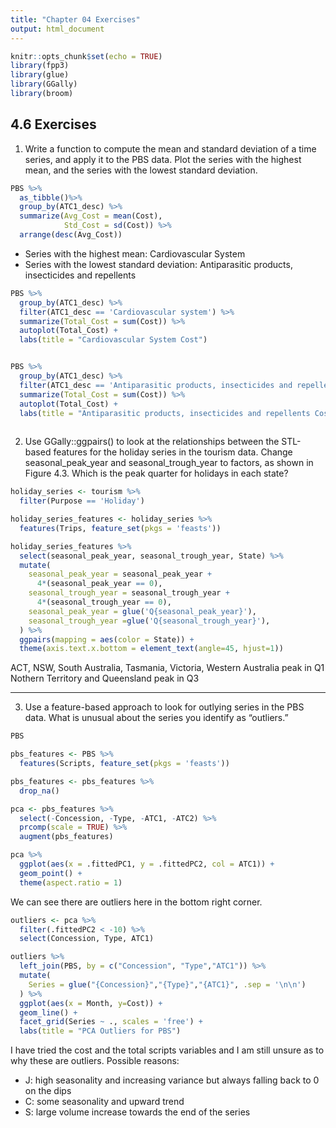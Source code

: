 ```yaml
---
title: "Chapter 04 Exercises"
output: html_document
---
```


```r
knitr::opts_chunk$set(echo = TRUE)
library(fpp3)
library(glue)
library(GGally)
library(broom)
```

## 4.6 Exercises

1. Write a function to compute the mean and standard deviation of a time series, and apply it to the PBS data. Plot the series with the highest mean, and the series with the lowest standard deviation.

```r
PBS %>%
  as_tibble()%>%
  group_by(ATC1_desc) %>%
  summarize(Avg_Cost = mean(Cost), 
            Std_Cost = sd(Cost)) %>%
  arrange(desc(Avg_Cost))
```

* Series with the highest mean: Cardiovascular System
* Series with the lowest standard deviation: Antiparasitic products, insecticides and repellents


```r

PBS %>%
  group_by(ATC1_desc) %>%
  filter(ATC1_desc == 'Cardiovascular system') %>%
  summarize(Total_Cost = sum(Cost)) %>%
  autoplot(Total_Cost) +
  labs(title = "Cardiovascular System Cost")


PBS %>%
  group_by(ATC1_desc) %>%
  filter(ATC1_desc == 'Antiparasitic products, insecticides and repellents') %>%
  summarize(Total_Cost = sum(Cost)) %>%
  autoplot(Total_Cost) +
  labs(title = "Antiparasitic products, insecticides and repellents Cost")
  
```

2. Use GGally::ggpairs() to look at the relationships between the STL-based features for the holiday series in the tourism data. Change seasonal_peak_year and seasonal_trough_year to factors, as shown in Figure 4.3. Which is the peak quarter for holidays in each state?
```r
holiday_series <- tourism %>%
  filter(Purpose == 'Holiday')

holiday_series_features <- holiday_series %>%
  features(Trips, feature_set(pkgs = 'feasts'))

holiday_series_features %>%
  select(seasonal_peak_year, seasonal_trough_year, State) %>%
  mutate(
    seasonal_peak_year = seasonal_peak_year +
      4*(seasonal_peak_year == 0),
    seasonal_trough_year = seasonal_trough_year +
      4*(seasonal_trough_year == 0),
    seasonal_peak_year = glue('Q{seasonal_peak_year}'),
    seasonal_trough_year =glue('Q{seasonal_trough_year}'),
  ) %>%
  ggpairs(mapping = aes(color = State)) +
  theme(axis.text.x.bottom = element_text(angle=45, hjust=1))

```

ACT, NSW, South Australia, Tasmania, Victoria, Western Australia peak in Q1
Nothern Territory and Queensland peak in Q3

***

3. Use a feature-based approach to look for outlying series in the PBS data. What is unusual about the series you identify as “outliers.”
```r
PBS  
```

```r
pbs_features <- PBS %>%
  features(Scripts, feature_set(pkgs = 'feasts'))
```

```r

pbs_features <- pbs_features %>%
  drop_na()

pca <- pbs_features %>%
  select(-Concession, -Type, -ATC1, -ATC2) %>%
  prcomp(scale = TRUE) %>%
  augment(pbs_features)

pca %>%
  ggplot(aes(x = .fittedPC1, y = .fittedPC2, col = ATC1)) +
  geom_point() +
  theme(aspect.ratio = 1)
```

We can see there are outliers here in the bottom right corner.


```r
outliers <- pca %>%
  filter(.fittedPC2 < -10) %>%
  select(Concession, Type, ATC1)

outliers %>% 
  left_join(PBS, by = c("Concession", "Type","ATC1")) %>%
  mutate(
    Series = glue("{Concession}","{Type}","{ATC1}", .sep = '\n\n')
  ) %>%
  ggplot(aes(x = Month, y=Cost)) +
  geom_line() +
  facet_grid(Series ~ ., scales = 'free') +
  labs(title = "PCA Outliers for PBS")

```

I have tried the cost and the total scripts variables and I am still unsure as
to why these are outliers. Possible reasons:

* J: high seasonality and increasing variance but always falling back to 0 on the dips
* C: some seasonality and upward trend
* S: large volume increase towards the end of the series


